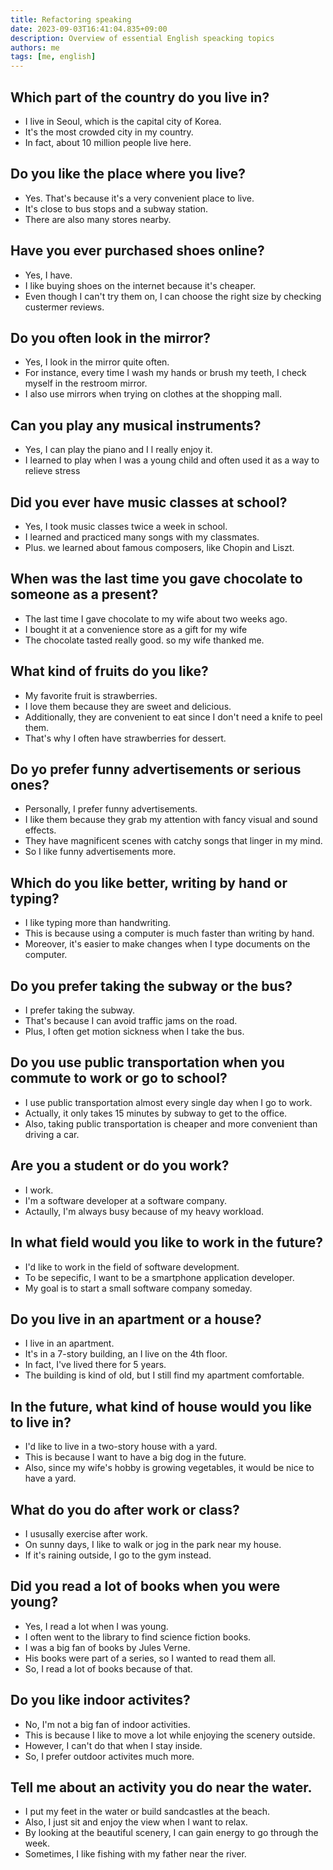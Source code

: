 ```yaml
---
title: Refactoring speaking
date: 2023-09-03T16:41:04.835+09:00
description: Overview of essential English speacking topics
authors: me
tags: [me, english]
---
```


## Which part of the country do you live in?

- I live in Seoul, which is the capital city of Korea.
- It's the most crowded city in my country.
- In fact, about 10 million people live here.

## Do you like the place where you live?

- Yes. That's because it's a very convenient place to live.
- It's close to bus stops and a subway station.
- There are also many stores nearby.

## Have you ever purchased shoes online?

- Yes, I have.
- I like buying shoes on the internet because it's cheaper.
- Even though I can't try them on, I can choose the right size by checking custermer reviews.

## Do you often look in the mirror?

- Yes, I look in the mirror quite often.
- For instance, every time I wash my hands or brush my teeth, I check myself in the restroom mirror.
- I also use mirrors when trying on clothes at the shopping mall.

## Can you play any musical instruments?

- Yes, I can play the piano and I l really enjoy it.
- I learned to play when I was a young child and often used it as a way to relieve stress

## Did you ever have music classes at school?

- Yes, I took music classes twice a week in school.
- I learned and practiced many songs with my classmates.
- Plus. we learned about famous composers, like Chopin and Liszt.

## When was the last time you gave chocolate to someone as a present?

- The last time I gave chocolate to my wife about two weeks ago.
- I bought it at a convenience store as a gift for my wife
- The chocolate tasted really good. so my wife thanked me.

## What kind of fruits do you like?

- My favorite fruit is strawberries.
- I love them because they are sweet and delicious.
- Additionally, they are convenient to eat since I don't need a knife to peel them.
- That's why I often have strawberries for dessert.

## Do yo prefer funny advertisements or serious ones?

- Personally, I prefer funny advertisements.
- I like them because they grab my attention with fancy visual and sound effects.
- They have magnificent scenes with catchy songs that linger in my mind.
- So I like funny advertisements more.

## Which do you like better, writing by hand or typing?

- I like typing more than handwriting.
- This is because using a computer is much faster than writing by hand.
- Moreover, it's easier to make changes when I type documents on the computer.

## Do you prefer taking the subway or the bus?

- I prefer taking the subway.
- That's because I can avoid traffic jams on the road.
- Plus, I often get motion sickness when I take the bus.

## Do you use public transportation when you commute to work or go to school?

- I use public transportation almost every single day when I go to work.
- Actually, it only takes 15 minutes by subway to get to the office.
- Also, taking public transportation is cheaper and more convenient than driving a car.

## Are you a student or do you work?

- I work.
- I'm a software developer at a software company.
- Actaully, I'm always busy because of my heavy workload.

## In what field would you like to work in the future?

- I'd like to work in the field of software development.
- To be sepecific, I want to be a smartphone application developer.
- My goal is to start a small software company someday.

## Do you live in an apartment or a house?

- I live in an apartment.
- It's in a 7-story building, an I live on the 4th floor.
- In fact, I've lived there for 5 years.
- The building is kind of old, but I still find my apartment comfortable.

## In the future, what kind of house would you like to live in?

- I'd like to live in a two-story house with a yard.
- This is because I want to have a big dog in the future.
- Also, since my wife's hobby is growing vegetables, it would be nice to have a yard.

## What do you do after work or class?

- I ususally exercise after work.
- On sunny days, I like to walk or jog in the park near my house.
- If it's raining outside, I go to the gym instead.

## Did you read a lot of books when you were young?

- Yes, I read a lot when I was young.
- I often went to the library to find science fiction books.
- I was a big fan of books by Jules Verne.
- His books were part of a series, so I wanted to read them all.
- So, I read a lot of books because of that.

## Do you like indoor activites?

- No, I'm not a big fan of indoor activities.
- This is because I like to move a lot while enjoying the scenery outside.
- However, I can't do that when I stay inside.
- So, I prefer outdoor activites much more.

## Tell me about an activity you do near the water.

- I put my feet in the water or build sandcastles at the beach.
- Also, I just sit and enjoy the view when I want to relax.
- By looking at the beautiful scenery, I can gain energy to go through the week.
- Sometimes, I like fishing with my father near the river.
